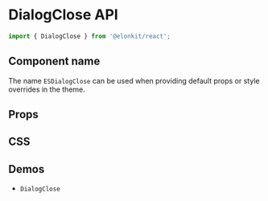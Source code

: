 
<Meta title="Components API/DialogClose" />

# DialogClose API

```js
import { DialogClose } from '@elonkit/react';
```

## Component name

The name `ESDialogClose` can be used when providing default props or style overrides in the theme.

## Props

<InterfaceTable name="DialogCloseProps" variant="props" />

## CSS

<InterfaceTable name="DialogCloseClasses" variant="css" />

## Demos

<ul>
  <li>
    <LinkTo kind="components-dialogclose" story="demo">
      <code>DialogClose</code>
    </LinkTo>
  </li>
</ul>

